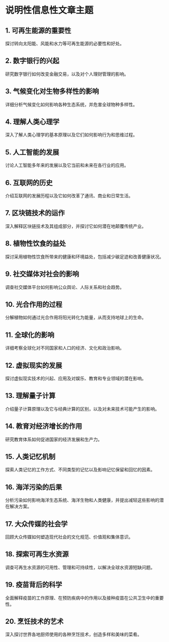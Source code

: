 # 说明性信息性文章主题


<div style={{ width: "100%", padding: 20, height: "70vh" }}>
  <Chat
    welcome={"嗨，您想讨论或生成哪个主题？"}
    teacherName={"Alex"}
    systemPrompt={"请帮助这位用户找到他（她）想要的文章主题！"}
  />
</div>

## 1. 可再生能源的重要性

探讨转向太阳能、风能和水力等可再生能源的必要性和好处。

## 2. 数字银行的兴起

研究数字银行如何改变金融交易，以及对个人理财管理的影响。

## 3. 气候变化对生物多样性的影响

详细分析气候变化如何影响各种生态系统，并危害全球物种多样性。

## 4. 理解人类心理学

深入了解人类心理学的基本原理以及它们如何影响行为和思维过程。

## 5. 人工智能的发展

讨论人工智能多年来的发展以及它当前和未来在各行业的应用。

## 6. 互联网的历史

介绍互联网的发展历程以及它如何改革了通讯、商业和日常生活。

## 7. 区块链技术的运作

深入解释区块链技术及其组成部分，并探讨它如何潜在地颠覆传统产业。

## 8. 植物性饮食的益处

探讨采用植物性饮食所带来的健康和环境益处，包括减少碳足迹和改善健康状况。

## 9. 社交媒体对社会的影响

调查社交媒体平台如何影响公众舆论、人际关系和社会趋势。

## 10. 光合作用的过程

分解植物如何通过光合作用将阳光转化为能量，从而支持地球上的生命。

## 11. 全球化的影响

详细考察全球化对不同国家和人口的经济、文化和政治影响。

## 12. 虚拟现实的发展

探讨虚拟现实技术的兴起、应用及对娱乐、教育和专业领域的潜在影响。

## 13. 理解量子计算

介绍量子计算原理以及它与经典计算的区别，以及对未来技术可能产生的影响。

## 14. 教育对经济增长的作用

研究教育体系如何促进国家的经济发展和生产力。

## 15. 人类记忆机制

探索人类记忆的工作方式、不同类型的记忆以及影响记忆保留和回忆的因素。

## 16. 海洋污染的后果

分析污染如何影响海洋生态系统、海洋生物和人类健康，并提出减轻这些影响的潜在解决方案。

## 17. 大众传媒的社会学

回顾大众传媒如何塑造现代社会的文化规范、价值观和集体意识。

## 18. 探索可再生水资源

调查可再生水资源的可用性、管理和可持续性，以解决全球水资源短缺问题。

## 19. 疫苗背后的科学

全面解释疫苗的工作原理、在预防疾病中的作用以及接种疫苗在公共卫生中的重要性。

## 20. 烹饪技术的艺术

深入探讨世界各地厨师使用的各种烹饪技术，创造多样和美味的菜肴。

